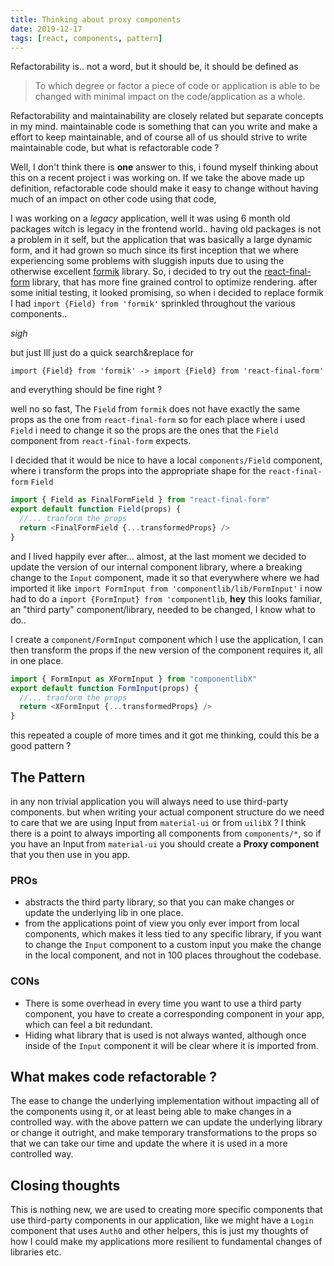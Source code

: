```yaml
---
title: Thinking about proxy components
date: 2019-12-17
tags: [react, components, pattern]
---
```


Refactorability is.. not a word, but it should be, it should be defined as

> To which degree or factor a piece of code or application is able to be changed with minimal impact on the code/application as a whole.

Refactorability and maintainability are closely related but separate concepts in my mind.
maintainable code is something that can you write and make a effort to keep maintainable, and of course all of us should strive to write
maintainable code, but what is refactorable code ?

Well, I don't think there is **one** answer to this, i found myself thinking about this on a recent project i was working on.
If we take the above made up definition, refactorable code should make it easy to change without having much of an impact on other code using that code,

I was working on a _legacy_ application, well it was using 6 month old packages witch is legacy in the frontend world..
having old packages is not a problem in it self, but the application that was basically a large dynamic form, and it had grown so much since its first inception
that we where experiencing some problems with sluggish inputs due to using the otherwise excellent [formik](https://www.npmjs.com/package/formik) library.
So, i decided to try out the [react-final-form](https://www.npmjs.com/package/react-final-form) library, that has more fine grained control to optimize rendering.
after some initial testing, it looked promising, so when i decided to replace formik I had `import {Field} from 'formik'` sprinkled throughout the various components..

_sigh_

but just Ill just do a quick search&replace for

`import {Field} from 'formik' -> import {Field} from 'react-final-form'`

and everything should be fine right ?

well no so fast, The `Field` from `formik` does not have exactly the same props as the one from `react-final-form`
so for each place where i used `Field` i need to change it so the props are the ones that the `Field` component from `react-final-form` expects.

I decided that it would be nice to have a local `components/Field` component, where i transform the props into the appropriate shape for the `react-final-form` `Field`

```javascript
import { Field as FinalFormField } from "react-final-form"
export default function Field(props) {
  //... tranform the props
  return <FinalFormField {...transformedProps} />
}
```

and I lived happily ever after... almost, at the last moment we decided to update the version of our internal component library, where a breaking change to the `Input` component, made it so that
everywhere where we had imported it like `import FormInput from 'componentlib/lib/FormInput'` i now had to do a `import {FormInput} from 'componentlib`, **hey** this looks familiar, an "third party" component/library, needed to be changed, I know what to do..

I create a `component/FormInput` component which I use the application, I can then transform the props if the new version of the component requires it, all in one place.

```javascript
import { FormInput as XFormInput } from "componentlibX"
export default function FormInput(props) {
  //... tranform the props
  return <XFormInput {...transformedProps} />
}
```

this repeated a couple of more times and it got me thinking, could this be a good pattern ?

## The Pattern

in any non trivial application you will always need to use third-party components. but when writing your actual component structure do we need to care that we are using Input from `material-ui` or from `uilibX` ?
I think there is a point to always importing all components from `components/*`, so if you have an Input from `material-ui` you should create a **Proxy component** that you then use in you app.

### PROs

- abstracts the third party library, so that you can make changes or update the underlying lib in one place.
- from the applications point of view you only ever import from local components, which makes it less tied to any specific library, if you want to change the `Input` component to a custom input you make the change in the local component, and not in 100 places throughout the codebase.

### CONs

- There is some overhead in every time you want to use a third party component, you have to create a corresponding component in your app, which can feel a bit redundant.
- Hiding what library that is used is not always wanted, although once inside of the `Input` component it will be clear where it is imported from.

## What makes code refactorable ?

The ease to change the underlying implementation without impacting all of the components using it, or at least being able to make changes in a controlled way.
with the above pattern we can update the underlying library or change it outright, and make temporary transformations to the props so that we can take our time and update the where it is used in a more controlled way.

## Closing thoughts

This is nothing new, we are used to creating more specific components that use third-party components in our application, like we might have a `Login` component that uses `Auth0` and other helpers, this is just my thoughts of how I could make my applications more resilient to fundamental changes of libraries etc.
